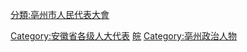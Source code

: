 [[分類:亳州市人民代表大會|分類:亳州市人民代表大會]]
[[Category:安徽省各级人大代表|Category:安徽省各级人大代表]]
[[Category:设区的市人大代表|皖]]
[[Category:亳州政治人物|Category:亳州政治人物]]